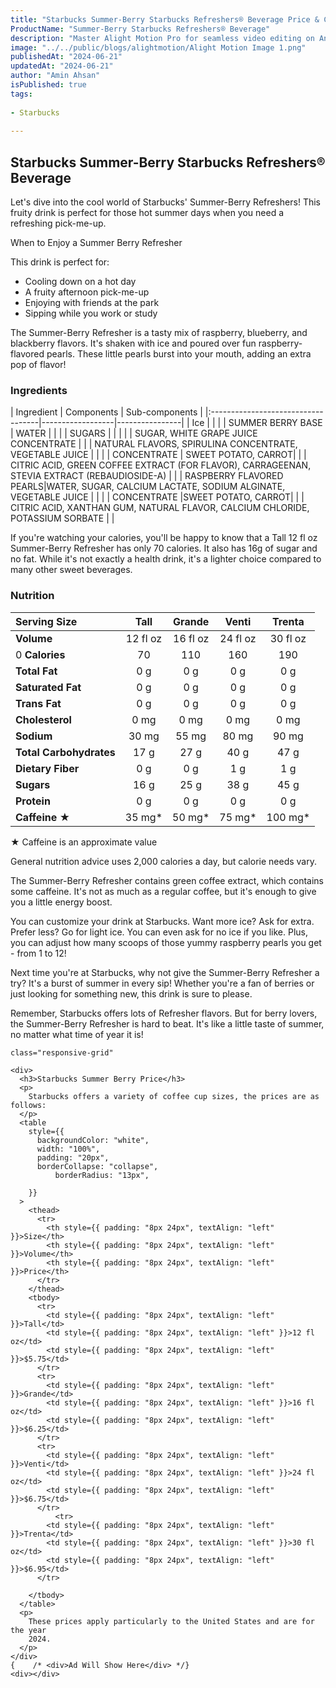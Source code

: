 ```yaml
---
title: "Starbucks Summer-Berry Starbucks Refreshers® Beverage Price & Calories"
ProductName: "Summer-Berry Starbucks Refreshers® Beverage" 
description: "Master Alight Motion Pro for seamless video editing on Android, iOS, and Tablets with our ultimate guide, unlocking advanced features and elevating your skills in 2024!"
image: "../../public/blogs/alightmotion/Alight Motion Image 1.png"
publishedAt: "2024-06-21"
updatedAt: "2024-06-21"
author: "Amin Ahsan"
isPublished: true
tags:
 
- Starbucks
      
---
```


 
## Starbucks Summer-Berry Starbucks Refreshers® Beverage 

Let's dive into the cool world of Starbucks' Summer-Berry Refreshers! This fruity drink is perfect for those hot summer days when you need a refreshing pick-me-up.

When to Enjoy a Summer Berry Refresher

This drink is perfect for:
- Cooling down on a hot day
- A fruity afternoon pick-me-up
- Enjoying with friends at the park
- Sipping while you work or study

The Summer-Berry Refresher is a tasty mix of raspberry, blueberry, and blackberry flavors. It's shaken with ice and poured over fun raspberry-flavored pearls. These little pearls burst into your mouth, adding an extra pop of flavor!


### Ingredients
<div style={{ overflowX: "scroll", fontSize: "14px" }}>
  | Ingredient                         | Components       | Sub-components |
  |:-----------------------------------|------------------|----------------|
  | Ice                                |                  |                | 
  | SUMMER BERRY BASE                  | WATER            |                | 
  |                                    | SUGARS           |                | 
  |                                    |                  | SUGAR, WHITE GRAPE JUICE CONCENTRATE | 
  |                                    | NATURAL FLAVORS, SPIRULINA CONCENTRATE, VEGETABLE JUICE                 |                | 
  |                  | CONCENTRATE      | SWEET POTATO, CARROT| 
  |                  | CITRIC ACID, GREEN COFFEE EXTRACT (FOR FLAVOR), CARRAGEENAN, STEVIA EXTRACT (REBAUDIOSIDE-A)                 |                | 
  | RASPBERRY FLAVORED PEARLS|WATER, SUGAR, CALCIUM LACTATE, SODIUM ALGINATE, VEGETABLE JUICE                  |                | 
  |                  | CONCENTRATE      |SWEET POTATO, CARROT| 
  |                  | CITRIC ACID, XANTHAN GUM, NATURAL FLAVOR, CALCIUM CHLORIDE, POTASSIUM SORBATE                 |                | 
</div>

If you're watching your calories, you'll be happy to know that a Tall 12 fl oz Summer-Berry Refresher has only 70 calories. It also has 16g of sugar and no fat. While it's not exactly a health drink, it's a lighter choice compared to many other sweet beverages.
### Nutrition
| Serving Size             | Tall            | Grande         | Venti          | Trenta         |
|:-------------------------|:---------------:|:--------------:|:--------------:|:--------------:|
| **Volume**               | 12 fl oz        | 16 fl oz       | 24 fl oz       | 30 fl oz       |
|0 **Calories**             | 70              | 110            | 160            | 190            |
| **Total Fat**            | 0 g             | 0 g            | 0 g            | 0 g            |
| **Saturated Fat**        | 0 g             | 0 g            | 0 g            | 0 g            |
| **Trans Fat**            | 0 g             | 0 g            | 0 g            | 0 g            |
| **Cholesterol**          | 0 mg            | 0 mg           | 0 mg           | 0 mg           |
| **Sodium**               | 30 mg           | 55 mg          | 80 mg          | 90 mg          |
| **Total Carbohydrates**  | 17 g            | 27 g           | 40 g           | 47 g           |
| **Dietary Fiber**        | 0 g             | 0 g            | 1 g            | 1 g            |
| **Sugars**               | 16 g            | 25 g           | 38 g           | 45 g           |
| **Protein**              | 0 g             | 0 g            | 0 g            | 0 g            |
| **Caffeine ★**           | 35 mg*          | 50 mg*         | 75 mg*         | 100 mg*        |


★ Caffeine is an approximate value

General nutrition advice uses 2,000 calories a day, but calorie needs vary.

The Summer-Berry Refresher contains green coffee extract, which contains some caffeine. It's not as much as a regular coffee, but it's enough to give you a little energy boost.

You can customize your drink at Starbucks. Want more ice? Ask for extra. Prefer less? Go for light ice. You can even ask for no ice if you like. Plus, you can adjust how many scoops of those yummy raspberry pearls you get - from 1 to 12!

Next time you're at Starbucks, why not give the Summer-Berry Refresher a try? It's a burst of summer in every sip! Whether you're a fan of berries or just looking for something new, this drink is sure to please.

Remember, Starbucks offers lots of Refresher flavors. But for berry lovers, the Summer-Berry Refresher is hard to beat. It's like a little taste of summer, no matter what time of year it is!

<style jsx>{`
  .table-container {
    overflow-x: auto;
    position: relative;
  }
  .table-container table {
    border-collapse: collapse;
    width: 80%;
  }
  .table-container th,
  .table-container td {
    border: 1px solid #ddd;
    padding: 2px;
    min-width: 30px;
    font-size: 11px;
  }
  .table-container th:first-child,
  .table-container td:first-child {
    position: sticky;
    left: 0;
    background-color: white;
    z-index: 1;
  }
  @media (max-width: 768px) {
    .table-container th:not(:first-child),
    .table-container td:not(:first-child) {
      min-width: 50px;
    }
  }
`}</style>
  <style jsx>{`
    @media (min-width: 768px) {
      .responsive-grid {
        display: grid;
        grid-template-columns: 1fr 1fr;
      }
    }
  `}</style>

  <div
    style={{
      backgroundColor: "#cee3de",
      borderLeft: "3px solid #0c7556",
    padding: "20px",
      paddingTop: "13px", // Add padding to the top
          display: "grid",
          height: "fit-content",
        }} 
        
    class="responsive-grid"

  >
    <div>
      <h3>Starbucks Summer Berry Price</h3>
      <p>
        Starbucks offers a variety of coffee cup sizes, the prices are as follows:
      </p>
      <table
        style={{
          backgroundColor: "white",
          width: "100%",
          padding: "20px",
          borderCollapse: "collapse",
              borderRadius: "13px",
          
        }}
      >
        <thead>
          <tr>
            <th style={{ padding: "8px 24px", textAlign: "left" }}>Size</th>
            <th style={{ padding: "8px 24px", textAlign: "left" }}>Volume</th>
            <th style={{ padding: "8px 24px", textAlign: "left" }}>Price</th>
          </tr>
        </thead>
        <tbody>
          <tr>
            <td style={{ padding: "8px 24px", textAlign: "left" }}>Tall</td>
            <td style={{ padding: "8px 24px", textAlign: "left" }}>12 fl oz</td>
            <td style={{ padding: "8px 24px", textAlign: "left" }}>$5.75</td>
          </tr>
          <tr>
            <td style={{ padding: "8px 24px", textAlign: "left" }}>Grande</td>
            <td style={{ padding: "8px 24px", textAlign: "left" }}>16 fl oz</td>
            <td style={{ padding: "8px 24px", textAlign: "left" }}>$6.25</td>
          </tr>
          <tr>
            <td style={{ padding: "8px 24px", textAlign: "left" }}>Venti</td>
            <td style={{ padding: "8px 24px", textAlign: "left" }}>24 fl oz</td>
            <td style={{ padding: "8px 24px", textAlign: "left" }}>$6.75</td>
          </tr> 
              <tr>
            <td style={{ padding: "8px 24px", textAlign: "left" }}>Trenta</td>
            <td style={{ padding: "8px 24px", textAlign: "left" }}>30 fl oz</td>
            <td style={{ padding: "8px 24px", textAlign: "left" }}>$6.95</td>
          </tr> 
          
        </tbody>
      </table>
      <p>
        These prices apply particularly to the United States and are for the year
        2024.
      </p>
    </div>
    {    /* <div>Ad Will Show Here</div> */}
    <div></div>
  </div>
